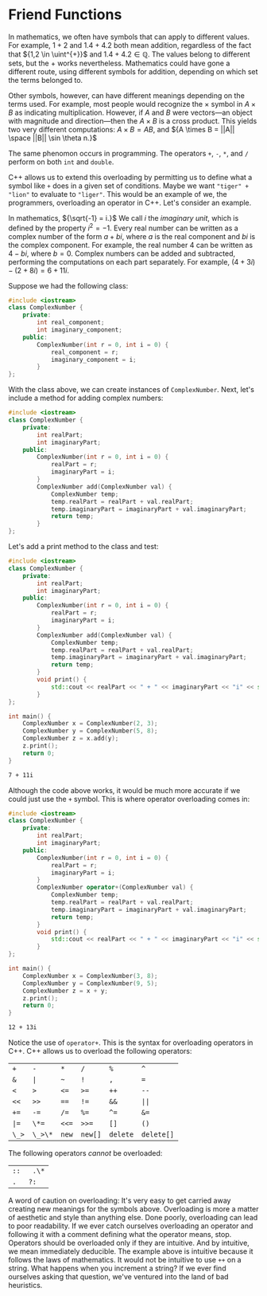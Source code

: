 # Friend Functions

In mathematics, we often have symbols that can apply to different values.
For example, ${1 + 2}$ and ${1.4 + 4.2}$ both mean addition, regardless of
the fact that ${1,2 \in \uint^{+}}$ and ${1.4 + 4.2 \in \mathbb{Q}.}$ The
values belong to different sets, but the ${+}$ works nevertheless.
Mathematics could have gone a different route, using different symbols for
addition, depending on which set the terms belonged to.

Other symbols, however, can have different meanings depending on the terms
used. For example, most people would recognize the ${\times}$ symbol in
${A \times B}$ as indicating multiplication. However, if ${A}$ and ${B}$
were vectors—an object with magnitude and direction—then the ${A \times B}$
is a cross product. This yields two very different computations:
${A \times B = AB,}$ and ${A \times B = ||A|| \space ||B|| \sin \theta n.}$

The same phenomon occurs in programming. The operators `+`, `-`, `*`, and
`/` perform on both `int` and `double`.

C++ allows us to extend this overloading by permitting us to define what a
symbol like `+` does in a given set of conditions. Maybe we want
`"tiger" + "lion"` to evaluate to `"liger"`. This would be an example of
we, the programmers, overloading an operator in C++. Let's consider an
example.

In mathematics, ${\sqrt{-1} = i.}$ We call ${i}$ the _imaginary unit_,
which is defined by the property ${i^2 = -1.}$ Every real number can be
written as a complex number of the form ${a + bi,}$ where ${a}$ is the real
component and ${bi}$ is the complex component. For example, the real number
${4}$ can be written as ${4 - bi,}$ where ${b = 0.}$ Complex numbers can be
added and subtracted, performing the computations on each part separately.
For example, ${(4 + 3i) - (2 + 8i) = 6 + 11i.}$

Suppose we had the following class:

```cpp
#include <iostream>
class ComplexNumber {
	private:
		int real_component;
		int imaginary_component;
	public:
		ComplexNumber(int r = 0, int i = 0) {
			real_component = r;
			imaginary_component = i;
		}
};
```

With the class above, we can create instances of `ComplexNumber`. Next,
let's include a method for adding complex numbers:

```cpp
#include <iostream>
class ComplexNumber {
	private:
		int realPart;
		int imaginaryPart;
	public:
		ComplexNumber(int r = 0, int i = 0) {
			realPart = r;
			imaginaryPart = i;
		}
		ComplexNumber add(ComplexNumber val) {
			ComplexNumber temp;
			temp.realPart = realPart + val.realPart;
			temp.imaginaryPart = imaginaryPart + val.imaginaryPart;
			return temp;
		}
};
```

Let's add a print method to the class and test:

```cpp
#include <iostream>
class ComplexNumber {
	private:
		int realPart;
		int imaginaryPart;
	public:
		ComplexNumber(int r = 0, int i = 0) {
			realPart = r;
			imaginaryPart = i;
		}
		ComplexNumber add(ComplexNumber val) {
			ComplexNumber temp;
			temp.realPart = realPart + val.realPart;
			temp.imaginaryPart = imaginaryPart + val.imaginaryPart;
			return temp;
		}
		void print() {
			std::cout << realPart << " + " << imaginaryPart << "i" << std::endl;
		}
};

int main() {
	ComplexNumber x = ComplexNumber(2, 3);
	ComplexNumber y = ComplexNumber(5, 8);
	ComplexNumber z = x.add(y);
	z.print();
	return 0;
}
```

```bash
7 + 11i
```

Although the code above works, it would be much more accurate if we could
just use the `+` symbol. This is where operator overloading comes in:

```cpp
#include <iostream>
class ComplexNumber {
	private:
		int realPart;
		int imaginaryPart;
	public:
		ComplexNumber(int r = 0, int i = 0) {
			realPart = r;
			imaginaryPart = i;
		}
		ComplexNumber operator+(ComplexNumber val) {
			ComplexNumber temp;
			temp.realPart = realPart + val.realPart;
			temp.imaginaryPart = imaginaryPart + val.imaginaryPart;
			return temp;
		}
		void print() {
			std::cout << realPart << " + " << imaginaryPart << "i" << std::endl;
		}
};

int main() {
	ComplexNumber x = ComplexNumber(3, 8);
	ComplexNumber y = ComplexNumber(9, 5);
	ComplexNumber z = x + y;
	z.print();
	return 0;
}
```

```bash
12 + 13i
```

Notice the use of `operator+`. This is the syntax for overloading operators
in C++. C++ allows us to overload the following operators:

|       |         |       |         |          |            |
| ----- | ------- | ----- | ------- | -------- | ---------- |
| `+`   | `-`     | `*`   | `/`     | `%`      | `^`        |
| `&`   | `\|`    | `~`   | `!`     | `,`      | `=`        |
| `<`   | `>`     | `<=`  | `>=`    | `++`     | `--`       |
| `<<`  | `>>`    | `==`  | `!=`    | `&&`     | `\|\|`     |
| `+=`  | `-=`    | `/=`  | `%=`    | `^=`     | `&=`       |
| `\|=` | `\*=`   | `<<=` | `>>=`   | `[]`     | `()`       |
| `\_>` | `\_>\*` | `new` | `new[]` | `delete` | `delete[]` |

The following operators _cannot_ be overloaded:

|      |        |
| ---- | ------ |
| `::` | ` .\*` |
| `.`  | `?:`   |

A word of caution on overloading: It's very easy to get carried away
creating new meanings for the symbols above. Overloading is more a matter
of aesthetic and style than anything else. Done poorly, overloading can
lead to poor readability. If we ever catch ourselves overloading an
operator and following it with a comment defining what the operator means,
stop. Operators should be overloaded only if they are intuitive. And by
intuitive, we mean immediately deducible. The example above is intuitive
because it follows the laws of mathematics. It would not be intuitive to
use `++` on a string. What happens when you increment a string? If we ever
find ourselves asking that question, we've ventured into the land of bad
heuristics.
